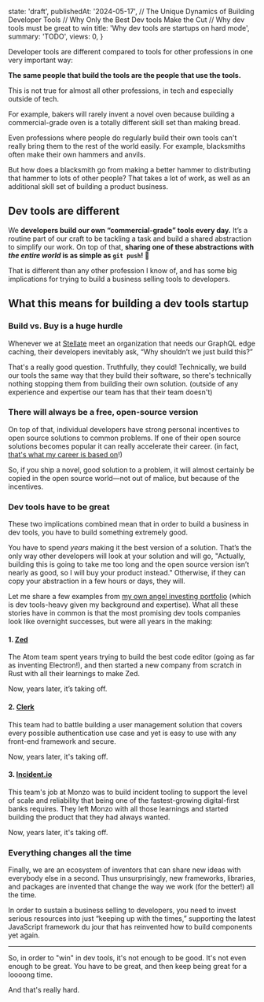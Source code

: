 
  state: 'draft',
  publishedAt: '2024-05-17',
  // The Unique Dynamics of Building Developer Tools
  // Why Only the Best Dev tools Make the Cut
  // Why dev tools must be great to win
  title: 'Why dev tools are startups on hard mode',
  summary: 'TODO',
  views: 0,
}


<BlogPost meta={meta}>

Developer tools are different compared to tools for other professions in one very important way:

**The same people that build the tools are the people that use the tools.**

This is not true for almost all other professions, in tech and especially outside of tech.

For example, bakers will rarely invent a novel oven because building a commercial-grade oven is a totally different skill set than making bread.

Even professions where people do regularly build their own tools can't really bring them to the rest of the world easily. For example, blacksmiths often make their own hammers and anvils.

But how does a blacksmith go from making a better hammer to distributing that hammer to lots of other people? That takes a lot of work, as well as an additional skill set of building a product business.

## Dev tools are different

We **developers build our own “commercial-grade” tools every day.** It’s a routine part of our craft to be tackling a task and build a shared abstraction to simplify our work. On top of that, **sharing one of these abstractions with _the entire world_ is as simple as `git push`! 🤯**

That is different than any other profession I know of, and has some big implications for trying to build a business selling tools to developers.

## What this means for building a dev tools startup

### Build vs. Buy is a huge hurdle

Whenever we at [Stellate](https://stellate.co) meet an organization that needs our GraphQL edge caching, their developers inevitably ask, “Why shouldn’t we just build this?”

That's a really good question. Truthfully, they could! Technically, we build our tools the same way that they build their software, so there's technically nothing stopping them from building their own solution. (outside of any experience and expertise our team has that their team doesn't)

### There will always be a free, open-source version

On top of that, individual developers have strong personal incentives to open source solutions to common problems. If one of their open source solutions becomes popular it can really accelerate their career. (in fact, [that's what my career is based on](https://mxs.is/doc)!)

So, if you ship a novel, good solution to a problem, it will almost certainly be copied in the open source world—not out of malice, but because of the incentives.

### Dev tools have to be great

These two implications combined mean that in order to build a business in dev tools, you have to build something extremely good.

You have to spend _years_ making it the best version of a solution. That’s the only way other developers will look at your solution and will go, "Actually, building this is going to take me too long and the open source version isn’t nearly as good, so I will buy your product instead." Otherwise, if they can copy your abstraction in a few hours or days, they will.

Let me share a few examples from [my own angel investing portfolio](/investments) (which is dev tools-heavy given my background and expertise).
What all these stories have in common is that the most promising dev tools companies look like overnight successes, but were all years in the making:

#### 1. [Zed](https://zed.dev)

The Atom team spent years trying to build the best code editor (going as far as inventing Electron!), and then started a new company from scratch in Rust with all their learnings to make Zed.

Now, years later, it’s taking off.

#### 2. [Clerk](https://clerk.dev)

This team had to battle building a user management solution that covers every possible authentication use case and yet is easy to use with any front-end framework and secure.

Now, years later, it's taking off.

#### 3. [Incident.io](https://incident.io)

This team's job at Monzo was to build incident tooling to support the level of scale and reliability that being one of the fastest-growing digital-first banks requires. They left Monzo with all those learnings and started building the product that they had always wanted.

Now, years later, it's taking off.

### Everything changes all the time

Finally, we are an ecosystem of inventors that can share new ideas with everybody else in a second. Thus unsurprisingly, new frameworks, libraries, and packages are invented that change the way we work (for the better!) all the time.

In order to sustain a business selling to developers, you need to invest serious resources into just “keeping up with the times,” supporting the latest JavaScript framework du jour that has reinvented how to build components yet again.

---

So, in order to "win" in dev tools, it's not enough to be good. It's not even enough to be great. You have to be great, and then keep being great for a loooong time.

And that's really hard.

</BlogPost>
